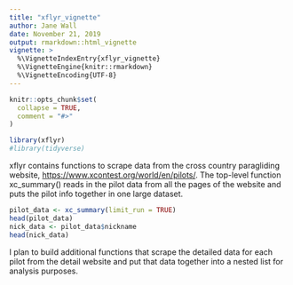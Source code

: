 ---
title: "xflyr_vignette"
author: Jane Wall
date: November 21, 2019
output: rmarkdown::html_vignette
vignette: >
  %\VignetteIndexEntry{xflyr_vignette}
  %\VignetteEngine{knitr::rmarkdown}
  %\VignetteEncoding{UTF-8}
---

```{r, include = FALSE}
knitr::opts_chunk$set(
  collapse = TRUE,
  comment = "#>"
)
```

```{r setup, message = FALSE, warning = FALSE}
library(xflyr)
#library(tidyverse)
```

xflyr contains functions to scrape data from the cross country paragliding website, <https://www.xcontest.org/world/en/pilots/>.  The top-level function xc_summary() reads in the pilot data from all the pages of the website and puts the pilot info together in one large dataset.

```{r get_data}
pilot_data <- xc_summary(limit_run = TRUE)
head(pilot_data)
nick_data <- pilot_data$nickname
head(nick_data)
```

I plan to build additional functions that scrape the detailed data for each pilot from the detail website and put that data together into a nested list for analysis purposes.
